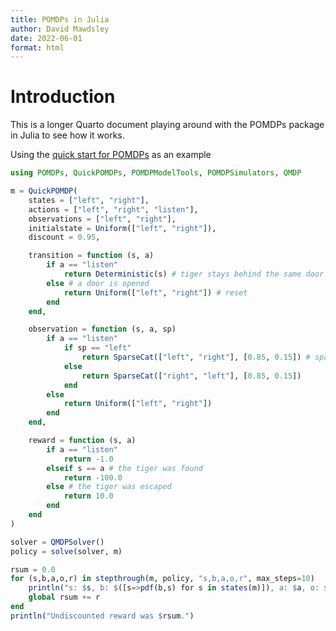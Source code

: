 ```yaml
---
title: POMDPs in Julia
author: David Mawdsley
date: 2022-06-01
format: html
---
```


# Introduction

This is a longer Quarto document playing around with the POMDPs package
in Julia to see how it works.  

Using the [quick start for POMDPs](https://github.com/JuliaPOMDP/POMDPs.jl) as an example


```julia
using POMDPs, QuickPOMDPs, POMDPModelTools, POMDPSimulators, QMDP

m = QuickPOMDP(
    states = ["left", "right"],
    actions = ["left", "right", "listen"],
    observations = ["left", "right"],
    initialstate = Uniform(["left", "right"]),
    discount = 0.95,

    transition = function (s, a)
        if a == "listen"
            return Deterministic(s) # tiger stays behind the same door
        else # a door is opened
            return Uniform(["left", "right"]) # reset
        end
    end,

    observation = function (s, a, sp)
        if a == "listen"
            if sp == "left"
                return SparseCat(["left", "right"], [0.85, 0.15]) # sparse categorical distribution
            else
                return SparseCat(["right", "left"], [0.85, 0.15])
            end
        else
            return Uniform(["left", "right"])
        end
    end,

    reward = function (s, a)
        if a == "listen"
            return -1.0
        elseif s == a # the tiger was found
            return -100.0
        else # the tiger was escaped
            return 10.0
        end
    end
)

solver = QMDPSolver()
policy = solve(solver, m)

rsum = 0.0
for (s,b,a,o,r) in stepthrough(m, policy, "s,b,a,o,r", max_steps=10)
    println("s: $s, b: $([s=>pdf(b,s) for s in states(m)]), a: $a, o: $o")
    global rsum += r
end
println("Undiscounted reward was $rsum.")

```

